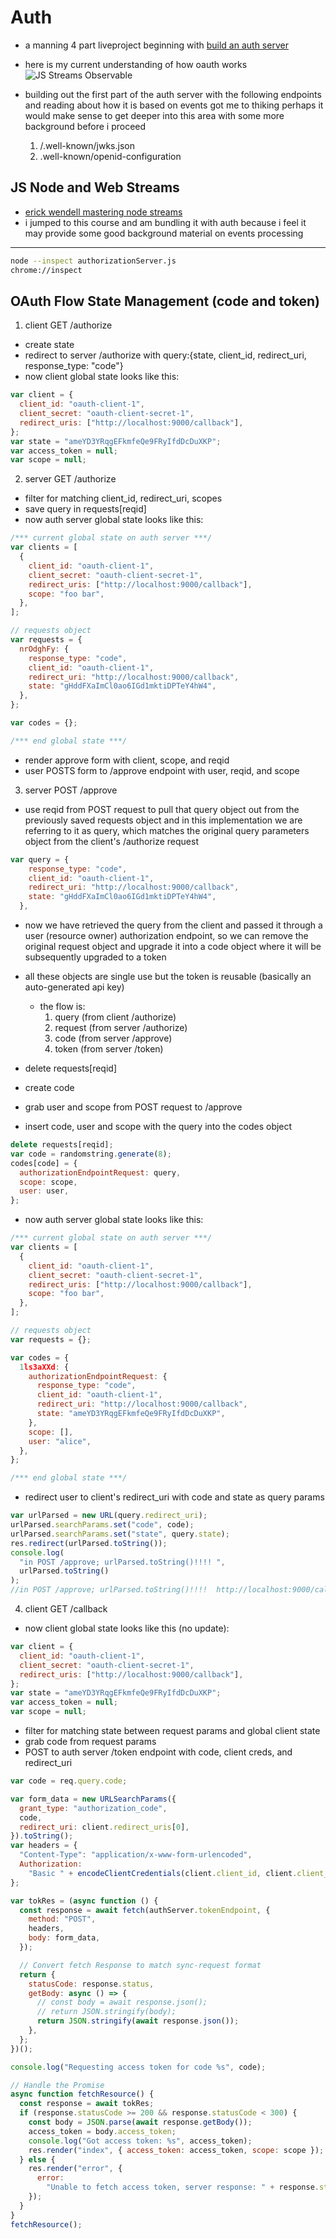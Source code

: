 # Auth

- a manning 4 part liveproject beginning with [build an auth server](https://www.manning.com/liveproject/build-an-authorization-server)
- here is my current understanding of how oauth works
  ![JS Streams Observable](./media/oauth.png)

- building out the first part of the auth server with the following endpoints and reading about how it is based on events got me to thiking perhaps it would make sense to get deeper into this area with some more background before i proceed

  1. /.well-known/jwks.json
  2. .well-known/openid-configuration

## JS Node and Web Streams

- [erick wendell mastering node streams](https://hotmart.com/en/club/masteringnodejsstreams/products/2105756/content/2OM01a8x76)
- i jumped to this course and am bundling it with auth because i feel it may provide some good background material on events processing

---

```bash
node --inspect authorizationServer.js
chrome://inspect
```

## OAuth Flow State Management (code and token)

1. client GET /authorize

- create state
- redirect to server /authorize with query:{state, client_id, redirect_uri, response_type: "code"}
- now client global state looks like this:

```js
var client = {
  client_id: "oauth-client-1",
  client_secret: "oauth-client-secret-1",
  redirect_uris: ["http://localhost:9000/callback"],
};
var state = "ameYD3YRqgEFkmfeQe9FRyIfdDcDuXKP";
var access_token = null;
var scope = null;
```

2. server GET /authorize

- filter for matching client_id, redirect_uri, scopes
- save query in requests[reqid]
- now auth server global state looks like this:

```js
/*** current global state on auth server ***/
var clients = [
  {
    client_id: "oauth-client-1",
    client_secret: "oauth-client-secret-1",
    redirect_uris: ["http://localhost:9000/callback"],
    scope: "foo bar",
  },
];

// requests object
var requests = {
  nrOdghFy: {
    response_type: "code",
    client_id: "oauth-client-1",
    redirect_uri: "http://localhost:9000/callback",
    state: "gHddFXaImCl0ao6IGd1mktiDPTeY4hW4",
  },
};

var codes = {};

/*** end global state ***/
```

- render approve form with client, scope, and reqid
- user POSTS form to /approve endpoint with user, reqid, and scope

3. server POST /approve

- use reqid from POST request to pull that query object out from the previously saved requests object and in this implementation we are referring to it as query, which matches the original query parameters object from the client's /authorize request

```js
var query = {
    response_type: "code",
    client_id: "oauth-client-1",
    redirect_uri: "http://localhost:9000/callback",
    state: "gHddFXaImCl0ao6IGd1mktiDPTeY4hW4",
  },
```

- now we have retrieved the query from the client and passed it through a user (resource owner) authorization endpoint, so we can remove the original request object and upgrade it into a code object where it will be subsequently upgraded to a token
- all these objects are single use but the token is reusable (basically an auto-generated api key)

  - the flow is:
    1. query (from client /authorize)
    2. request (from server /authorize)
    3. code (from server /approve)
    4. token (from server /token)

- delete requests[reqid]
- create code
- grab user and scope from POST request to /approve
- insert code, user and scope with the query into the codes object

```js
delete requests[reqid];
var code = randomstring.generate(8);
codes[code] = {
  authorizationEndpointRequest: query,
  scope: scope,
  user: user,
};
```

- now auth server global state looks like this:

```js
/*** current global state on auth server ***/
var clients = [
  {
    client_id: "oauth-client-1",
    client_secret: "oauth-client-secret-1",
    redirect_uris: ["http://localhost:9000/callback"],
    scope: "foo bar",
  },
];

// requests object
var requests = {};

var codes = {
  1ls3aXXd: {
    authorizationEndpointRequest: {
      response_type: "code",
      client_id: "oauth-client-1",
      redirect_uri: "http://localhost:9000/callback",
      state: "ameYD3YRqgEFkmfeQe9FRyIfdDcDuXKP",
    },
    scope: [],
    user: "alice",
  },
};

/*** end global state ***/
```

- redirect user to client's redirect_uri with code and state as query params

```js
var urlParsed = new URL(query.redirect_uri);
urlParsed.searchParams.set("code", code);
urlParsed.searchParams.set("state", query.state);
res.redirect(urlParsed.toString());
console.log(
  "in POST /approve; urlParsed.toString()!!!! ",
  urlParsed.toString()
);
//in POST /approve; urlParsed.toString()!!!!  http://localhost:9000/callback?code=1ls3aXXd&state=ameYD3YRqgEFkmfeQe9FRyIfdDcDuXKP
```

4. client GET /callback

- now client global state looks like this (no update):

```js
var client = {
  client_id: "oauth-client-1",
  client_secret: "oauth-client-secret-1",
  redirect_uris: ["http://localhost:9000/callback"],
};
var state = "ameYD3YRqgEFkmfeQe9FRyIfdDcDuXKP";
var access_token = null;
var scope = null;
```

- filter for matching state between request params and global client state
- grab code from request params
- POST to auth server /token endpoint with code, client creds, and redirect_uri

```js
var code = req.query.code;

var form_data = new URLSearchParams({
  grant_type: "authorization_code",
  code,
  redirect_uri: client.redirect_uris[0],
}).toString();
var headers = {
  "Content-Type": "application/x-www-form-urlencoded",
  Authorization:
    "Basic " + encodeClientCredentials(client.client_id, client.client_secret),
};

var tokRes = (async function () {
  const response = await fetch(authServer.tokenEndpoint, {
    method: "POST",
    headers,
    body: form_data,
  });

  // Convert fetch Response to match sync-request format
  return {
    statusCode: response.status,
    getBody: async () => {
      // const body = await response.json();
      // return JSON.stringify(body);
      return JSON.stringify(await response.json());
    },
  };
})();

console.log("Requesting access token for code %s", code);

// Handle the Promise
async function fetchResource() {
  const response = await tokRes;
  if (response.statusCode >= 200 && response.statusCode < 300) {
    const body = JSON.parse(await response.getBody());
    access_token = body.access_token;
    console.log("Got access token: %s", access_token);
    res.render("index", { access_token: access_token, scope: scope });
  } else {
    res.render("error", {
      error:
        "Unable to fetch access token, server response: " + response.statusCode,
    });
  }
}
fetchResource();
```
